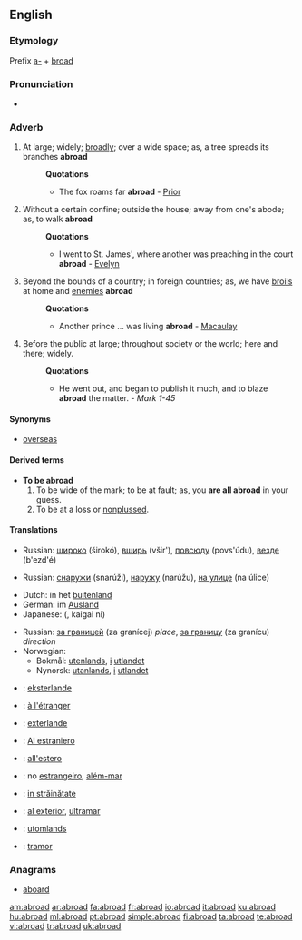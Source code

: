 ==English==

===Etymology===
Prefix [[a-]] + [[broad]]

===Pronunciation===
*{{audio|en-us-abroad.ogg|Audio (US)}}

===Adverb===
{{en-adv}}

# At large; widely; [[broadly]]; over a wide space; as, a tree spreads its branches '''abroad'''
#:'''Quotations'''
#:*The fox roams far '''abroad''' - [[Prior]]
# Without a certain confine; outside the house; away from one's abode; as, to walk '''abroad'''
#:'''Quotations'''
#:*I went to St. James', where another was preaching in the court '''abroad''' - [[Evelyn]]
# Beyond the bounds of a country; in foreign countries; as, we have [[broils]] at home and [[enemies]] '''abroad'''
#:'''Quotations'''
#:*Another prince ... was living '''abroad''' - [[Macaulay]]
# Before the public at large; throughout society or the world; here and there; widely.
#:'''Quotations'''
#:*He went out, and began to publish it much, and to blaze '''abroad''' the matter. - ''Mark 1-45''

====Synonyms====
*[[overseas]]

====Derived terms====
*'''To be abroad'''
*# To be wide of the mark; to be at fault; as, you '''are all abroad''' in your guess.
*# To be at a loss or [[nonplussed]].

====Translations====
{{trans-top|at large; widely; broadly; over a wide space}}
{{trans-mid}}
*Russian: [[широко]] (širokó), [[вширь]] (všir'), [[повсюду]] (povs'údu), [[везде]] (b'ezd'é)
{{trans-bottom}}

{{trans-top|without a certain confine; outside the house}}
{{trans-mid}}
*Russian: [[снаружи]] (snarúži), [[наружу]] (narúžu), [[на улице]] (na úlice)
{{trans-bottom}}

{{trans-top|beyond the bounds of a country; in foreign countries}}
*Dutch: in het [[buitenland]]
*German: im [[Ausland]]
*Japanese: {{Jpan|[[海外]]に}} ({{Jpan|[[かいがい]]に}}, kaigai ni)
{{trans-mid}}
*Russian: [[за границей]] (za granícej) ''place'', [[за границу]] (za granícu) ''direction''
*Norwegian:
**Bokmål: [[utenlands]], [[i]] [[utlandet]]
**Nynorsk: [[utanlands]], [[i]] [[utlandet]]
{{trans-bottom}}

{{checktrans-top}}
*{{ttbc|Esperanto}}: [[eksterlande]]
*{{ttbc|French}}: [[à l'étranger]]
*{{ttbc|Ido}}: [[exterlande]]
*{{ttbc|Interlingua}}: [[Al estraniero]]
*{{ttbc|Italian}}: [[all'estero]]
{{checktrans-mid}}
*{{ttbc|Portuguese}}: no [[estrangeiro]], [[além-mar]]
*{{ttbc|Romanian}}: [[in străinătate]]
*{{ttbc|Spanish}}: [[al exterior]], [[ultramar]]
*{{ttbc|Swedish}}: [[utomlands]]
*{{ttbc|Welsh}}: [[tramor]]
{{checktrans-bottom}}

===Anagrams===
*[[aboard]]

[[am:abroad]]
[[ar:abroad]]
[[fa:abroad]]
[[fr:abroad]]
[[io:abroad]]
[[it:abroad]]
[[ku:abroad]]
[[hu:abroad]]
[[ml:abroad]]
[[pt:abroad]]
[[simple:abroad]]
[[fi:abroad]]
[[ta:abroad]]
[[te:abroad]]
[[vi:abroad]]
[[tr:abroad]]
[[uk:abroad]]
